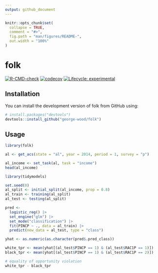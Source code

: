```yaml
---
output: github_document
---
```


<!-- README.md is generated from README.Rmd. Please edit that file -->

```r
knitr::opts_chunk$set(
  collapse = TRUE,
  comment = "#>",
  fig.path = "man/figures/README-",
  out.width = "100%"
)
```

# folk

<!-- badges: start -->
[![R-CMD-check](https://github.com/george-wood/folk/actions/workflows/R-CMD-check.yaml/badge.svg)](https://github.com/george-wood/folk/actions/workflows/R-CMD-check.yaml)
[![codecov](https://codecov.io/gh/george-wood/folk/branch/master/graph/badge.svg?token=ZM8CUR8P13)](https://codecov.io/gh/george-wood/folk)
[![Lifecycle: experimental](https://img.shields.io/badge/lifecycle-experimental-orange.svg)](https://lifecycle.r-lib.org/articles/stages.html#experimental)
<!-- badges: end -->

## Installation

You can install the development version of folk from GitHub using:

```r
# install.packages("devtools")
devtools::install_github("george-wood/folk")
```

## Usage

```r
library(folk)

al <- get_acs(state = "al", year = 2014, period = 1, survey = "p")
```

```r
al_income <- set_task(al, task = "income")
head(al_income)
```

```r
library(tidymodels)

set.seed(0)
al_split <- initial_split(al_income, prop = 0.8)
al_train <- training(al_split)
al_test <- testing(al_split)

pred <-
  logistic_reg() |>
  set_engine("glm") |>
  set_mode("classification") |>
  fit(PINCP ~ ., data = al_train) |>
  predict(new_data = al_test, type = "class")

yhat <- as.numeric(as.character(pred$.pred_class))

white_tpr <- mean(yhat[(al_test$PINCP == 1) & (al_test$RAC1P == 1)])
black_tpr <- mean(yhat[(al_test$PINCP == 1) & (al_test$RAC1P == 2)])

# equality of opportunity violation
white_tpr - black_tpr
```





